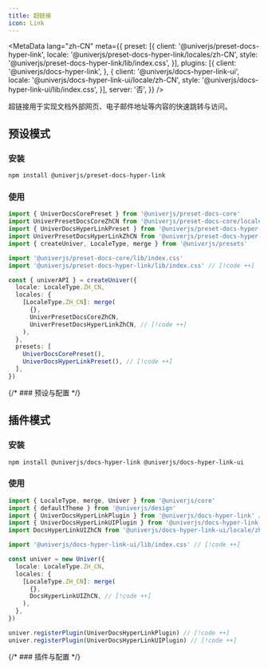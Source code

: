 ```yaml
---
title: 超链接
icon: Link
---
```


<MetaData
  lang="zh-CN"
  meta={{
    preset: [{
      client: '@univerjs/preset-docs-hyper-link',
      locale: '@univerjs/preset-docs-hyper-link/locales/zh-CN',
      style: '@univerjs/preset-docs-hyper-link/lib/index.css',
    }],
    plugins: [{
      client: '@univerjs/docs-hyper-link',
    }, {
      client: '@univerjs/docs-hyper-link-ui',
      locale: '@univerjs/docs-hyper-link-ui/locale/zh-CN',
      style: '@univerjs/docs-hyper-link-ui/lib/index.css',
    }],
    server: '否',
  }}
/>

超链接用于实现文档外部网页、电子邮件地址等内容的快速跳转与访问。

## 预设模式

### 安装

```package-install
npm install @univerjs/preset-docs-hyper-link
```

### 使用

```typescript
import { UniverDocsCorePreset } from '@univerjs/preset-docs-core'
import UniverPresetDocsCoreZhCN from '@univerjs/preset-docs-core/locales/zh-CN'
import { UniverDocsHyperLinkPreset } from '@univerjs/preset-docs-hyper-link' // [!code ++]
import UniverPresetDocsHyperLinkZhCN from '@univerjs/preset-docs-hyper-link/locales/zh-CN' // [!code ++]
import { createUniver, LocaleType, merge } from '@univerjs/presets'

import '@univerjs/preset-docs-core/lib/index.css'
import '@univerjs/preset-docs-hyper-link/lib/index.css' // [!code ++]

const { univerAPI } = createUniver({
  locale: LocaleType.ZH_CN,
  locales: {
    [LocaleType.ZH_CN]: merge(
      {},
      UniverPresetDocsCoreZhCN,
      UniverPresetDocsHyperLinkZhCN, // [!code ++]
    ),
  },
  presets: [
    UniverDocsCorePreset(),
    UniverDocsHyperLinkPreset(), // [!code ++]
  ],
})
```

{/* ### 预设与配置 */}

## 插件模式

### 安装

```package-install
npm install @univerjs/docs-hyper-link @univerjs/docs-hyper-link-ui
```

### 使用

```typescript
import { LocaleType, merge, Univer } from '@univerjs/core'
import { defaultTheme } from '@univerjs/design'
import { UniverDocsHyperLinkPlugin } from '@univerjs/docs-hyper-link' // [!code ++]
import { UniverDocsHyperLinkUIPlugin } from '@univerjs/docs-hyper-link-ui' // [!code ++]
import DocsHyperLinkUIZhCN from '@univerjs/docs-hyper-link-ui/locale/zh-CN' // [!code ++]

import '@univerjs/docs-hyper-link-ui/lib/index.css' // [!code ++]

const univer = new Univer({
  locale: LocaleType.ZH_CN,
  locales: {
    [LocaleType.ZH_CN]: merge(
      {},
      DocsHyperLinkUIZhCN, // [!code ++]
    ),
  },
})

univer.registerPlugin(UniverDocsHyperLinkPlugin) // [!code ++]
univer.registerPlugin(UniverDocsHyperLinkUIPlugin) // [!code ++]
```

{/* ### 插件与配置 */}
